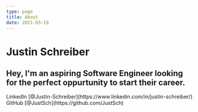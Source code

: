 ```yaml
---
type: page
title: About
date: 2021-03-19
---
```


# Justin Schreiber

Hey, I'm an aspiring Software Engineer looking for the perfect oppurtunity to start their career. 
---

<div>
  LinkedIn [@Justin-Schreiber](https://www.linkedin.com/in/justin-schreiber/)
  <br />
  GitHub [@JustSch](https://github.com/JustSch)
  <br />
</div>
